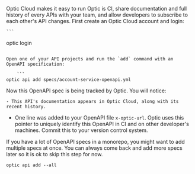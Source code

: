 Optic Cloud makes it easy to run Optic is CI, share documentation and full history of every APIs with your team, and allow developers to subscribe to each other's API changes. First create an Optic Cloud account and login:

    ```
optic login
```

Open one of your API projects and run the `add` command with an OpenAPI specification:

    ```
optic api add specs/account-service-openapi.yml
```

Now this OpenAPI spec is being tracked by Optic. You will notice:

    - This API's documentation appears in Optic Cloud, along with its recent history.
- One line was added to your OpenAPI file `x-optic-url`. Optic uses this pointer to uniquely identify this OpenAPI in CI and on other developer's machines. Commit this to your version control system.

If you have a lot of OpenAPI specs in a monorepo, you might want to add multiple specs at once. You can always come back and add more specs later so it is ok to skip this step for now.

```
optic api add --all
```
